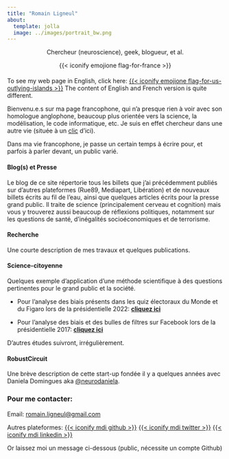 ```yaml
---
title: "Romain Ligneul"
about:
  template: jolla
  image: ../images/portrait_bw.png
---
```


::: {#centered .h4 style="text-align: center; margin-top:0.5rem; margin-bottom:1.2rem"}
Chercheur (neuroscience), geek, blogueur, et al.

{{< iconify emojione flag-for-france >}}
:::

::: callout-note
To see my web page in English, click here: [{{< iconify emojione flag-for-us-outlying-islands >}}](./..)
The content of English and French version is quite different.
:::

Bienvenu.e.s sur ma page francophone, qui n'a presque rien à voir avec son homologue anglophone, beaucoup plus orientée vers la science, la modélisation, le code informatique, etc. Je suis en effet chercheur dans une autre vie (située à un [clic](./..){target="_blank"} d'ici).

Dans ma vie francophone, je passe un certain temps à écrire pour, et parfois à parler devant, un public varié.

#### Blog(s) et Presse

Le blog de ce site répertorie tous les billets que j'ai précédemment publiés sur d'autres plateformes (Rue89, Mediapart, Libération) et de nouveaux billets écrits au fil de l'eau, ainsi que quelques articles écrits pour la presse grand public. Il traite de science (principalement cerveau et cognition) mais vous y trouverez aussi beaucoup de réflexions politiques, notamment sur les questions de santé, d'inégalités socioéconomiques et de terrorisme. 

#### Recherche

Une courte description de mes travaux et quelques publications.

#### Science-citoyenne

Quelques exemple d'application d'une méthode scientifique à des questions pertinentes pour le grand public et la société.

-   Pour l'analyse des biais présents dans les quiz électoraux du Monde et du Figaro lors de la présidentielle 2022: [**cliquez ici**](/fr/science-citoyenne/quiz_elections)

-   Pour l'analyse des biais et des bulles de filtres sur Facebook lors de la présidentielle 2017: [**cliquez ici**](/fr/science-citoyenne/biais_réseaux)

D'autres études suivront, irrégulièrement.

#### RobustCircuit

Une brève description de cette start-up fondée il y a quelques années avec Daniela Domingues aka [\@neurodaniela](https://x.com/neurodaniela).

### Pour me contacter:

Email: [romain.ligneul\@gmail.com](mailto:romain.ligneul@gmail.com)

Autres plateformes: [{{< iconify mdi github >}}](https://github.com/romainligneul) [{{< iconify mdi twitter >}}](https://twitter.com/causalself) [{{< iconify mdi linkedin >}}](https://www.linkedin.com/in/romain-ligneul-b63b46192/) 

Or laissez moi un message ci-dessous (public, nécessite un compte Github)

<script src="https://giscus.app/client.js"
        data-repo="romainligneul/giscus-comments"
        data-repo-id="R_kgDOMSMTIw"
        data-category="Comments OtherFR"
        data-category-id="DIC_kwDOMSMTI84Cgltq"
        data-mapping="pathname"
        data-strict="0"
        data-reactions-enabled="1"
        data-emit-metadata="0"
        data-input-position="top"
        data-theme="preferred_color_scheme"
        data-lang="en"
        crossorigin="anonymous"
        async>
</script>